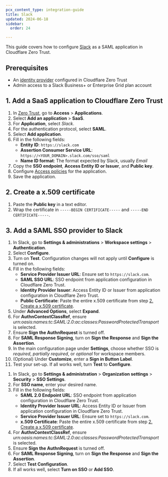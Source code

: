 ```yaml
---
pcx_content_type: integration-guide
title: Slack
updated: 2024-06-18
sidebar:
  order: 24

---
```



This guide covers how to configure [Slack](https://slack.com/help/articles/203772216-SAML-single-sign-on) as a SAML application in Cloudflare Zero Trust.

## Prerequisites

* An [identity provider](/cloudflare-one/identity/idp-integration/) configured in Cloudflare Zero Trust
* Admin access to a Slack Business+ or Enterprise Grid plan account

## 1. Add a SaaS application to Cloudflare Zero Trust

1. In [Zero Trust](https://one.dash.cloudflare.com), go to **Access** > **Applications**.
2. Select **Add an application** > **SaaS**.
3. For **Application**, select *Slack*.
4. For the authentication protocol, select **SAML**.
5. Select **Add application**.
6. Fill in the following fields:
   * **Entity ID**: `https://slack.com`
   * **Assertion Consumer Service URL**: `https://<YOUR_DOMAIN>.slack.com/sso/saml`
   * **Name ID format**: The format expected by Slack, usually *Email*
7. Copy the **SSO endpoint**, **Access Entity ID or Issuer**, and **Public key**.
8. Configure [Access policies](/cloudflare-one/policies/access/) for the application.
9. Save the application.

## 2. Create a x.509 certificate

1. Paste the **Public key** in a text editor.
2. Wrap the certificate in `-----BEGIN CERTIFICATE-----` and `-----END CERTIFICATE-----`.

## 3. Add a SAML SSO provider to Slack

<Tabs> <TabItem label="business+ plan">

1. In Slack, go to **Settings & administrations** > **Workspace settings** > **Authentication**.
2. Select **Configure**.
3. Turn on **Test**. Configuration changes will not apply until **Configure** is turned on.
4. Fill in the following fields:
   * **Service Provider Issuer URL**: Ensure set to `https://slack.com`.
   * **SAML SSO URL**: SSO endpoint from application configuration in Cloudflare Zero Trust.
   * **Identity Provider Issuer**: Access Entity ID or Issuer from application configuration in Cloudflare Zero Trust.
   * **Public Certificate**: Paste the entire x.509 certificate from step [2. Create a x.509 certificate](#2-create-a-x509-certificate).
5. Under **Advanced Options**, select **Expand**.
6. For **AuthnContextClassRef**, ensure *urn:oasis:names:tc:SAML:2.0:ac:classes:PasswordProtectedTransport* is selected.
7. Ensure **Sign the AuthnRequest** is turned off.
8. For **SAML Response Signing**, turn on **Sign the Response** and **Sign the Assertion**.
9. In the main configuration page under **Settings**, choose whether SSO is *required*, *partially required*, or *optional* for workspace members.
10. (Optional) Under **Customize**, enter a **Sign in Button Label**.
11. Test your set-up. If all works well, turn **Test** to **Configure**.

</TabItem>

<TabItem label="enterprise grid plan">

1. In Slack, go to **Settings & administration** > **Organization settings** > **Security** > **SSO Settings**.
2. For **SSO name**, enter your desired name.
3. Fill in the following fields:
   * **SAML 2.0 Endpoint URL**: SSO endpoint from application configuration in Cloudflare Zero Trust.
   * **Identity Provider Issuer URL**: Access Entity ID or Issuer from application configuration in Cloudflare Zero Trust.
   * **Service Provider Issuer URL**: Ensure set to `https://slack.com`.
   * **x.509 Certificate**: Paste the entire x.509 certificate from step [2. Create a x.509 certificate](#2-create-a-x509-certificate).
4. For **AuthnContextClassRef**, ensure *urn:oasis:names:tc:SAML:2.0:ac:classes:PasswordProtectedTransport* is selected.
5. Ensure **Sign the AuthnRequest** is turned off.
6. For **SAML Response Signing**, turn on **Sign the Response** and **Sign the Assertion**.
7. Select **Test Configuration**.
8. If all works well, select **Turn on SSO** or **Add SSO**.

</TabItem> </Tabs>
